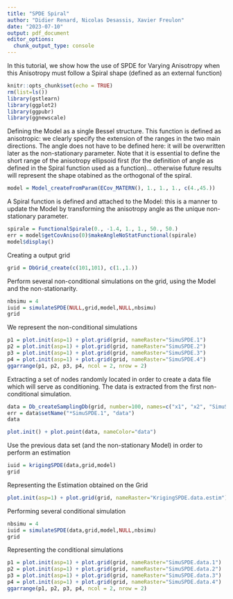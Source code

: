 ```yaml
---
title: "SPDE Spiral"
author: "Didier Renard, Nicolas Desassis, Xavier Freulon"
date: "2023-07-10"
output: pdf_document
editor_options: 
  chunk_output_type: console
---
```

<!-- SUMMARY: Perform Estimation with non-stationary covariance (anisotropy following a spiral) in the framework of SPDE  -->

<!-- CATEGORY: SPDE -->

In this tutorial, we show how the use of SPDE for Varying Anisotropy when this Anisotropy must follow a Spiral shape (defined as an external function)

```r
knitr::opts_chunk$set(echo = TRUE)
rm(list=ls())
library(gstlearn)
library(ggplot2)
library(ggpubr)
library(ggnewscale)
```

Defining the Model as a single Bessel structure. This function is defined as anisotropic: we clearly specify the extension of the ranges in the two main directions. The angle does not have to be defined here: it will be overwritten later as the non-stationary parameter. Note that it is essential to define the short range of the anisotropy ellipsoid first (for the definition of angle as defined in the Spiral function used as a function)... otherwise future results will represent the shape otabined as the orthogonal of the spiral.

```r
model = Model_createFromParam(ECov_MATERN(), 1., 1., 1., c(4.,45.))
```

A Spiral function is defined and attached to the Model: this is a manner to update the Model by transforming the anisotropy angle as the unique non-stationary parameter.

```r
spirale = FunctionalSpirale(0., -1.4, 1., 1., 50., 50.)
err = model$getCovAniso(0)$makeAngleNoStatFunctional(spirale)
model$display()
```

Creating a output grid

```r
grid = DbGrid_create(c(101,101), c(1.,1.)) 
```

Perform several non-conditional simulations on the grid, using the Model and the non-stationarity.

```r
nbsimu = 4
iuid = simulateSPDE(NULL,grid,model,NULL,nbsimu)
grid
```

We represent the non-conditional simulations

```r
p1 = plot.init(asp=1) + plot.grid(grid, nameRaster="SimuSPDE.1")
p2 = plot.init(asp=1) + plot.grid(grid, nameRaster="SimuSPDE.2")
p3 = plot.init(asp=1) + plot.grid(grid, nameRaster="SimuSPDE.3")
p4 = plot.init(asp=1) + plot.grid(grid, nameRaster="SimuSPDE.4")
ggarrange(p1, p2, p3, p4, ncol = 2, nrow = 2)
```

Extracting a set of nodes randomly located in order to create a data file which will serve as conditioning. The data is extracted from the first non-conditional simulation.

```r
data = Db_createSamplingDb(grid, number=100, names=c("x1", "x2", "SimuSPDE.1"))
err = data$setName("*SimuSPDE.1", "data")
data
```

```r
plot.init() + plot.point(data, nameColor="data")
```

Use the previous data set (and the non-stationary Model) in order to perform an estimation

```r
iuid = krigingSPDE(data,grid,model)
grid
```

Representing the Estimation obtained on the Grid

```r
plot.init(asp=1) + plot.grid(grid, nameRaster="KrigingSPDE.data.estim")
```

Performing several conditional simulation

```r
nbsimu = 4
iuid = simulateSPDE(data,grid,model,NULL,nbsimu)
grid
```

Representing the conditional simulations

```r
p1 = plot.init(asp=1) + plot.grid(grid, nameRaster="SimuSPDE.data.1")
p2 = plot.init(asp=1) + plot.grid(grid, nameRaster="SimuSPDE.data.2")
p3 = plot.init(asp=1) + plot.grid(grid, nameRaster="SimuSPDE.data.3")
p4 = plot.init(asp=1) + plot.grid(grid, nameRaster="SimuSPDE.data.4")
ggarrange(p1, p2, p3, p4, ncol = 2, nrow = 2)
```

